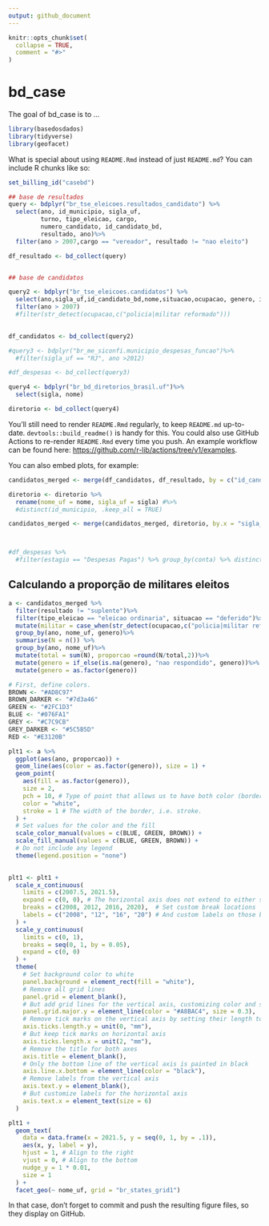 ```yaml
---
output: github_document
---
```


<!-- README.md is generated from README.Rmd. Please edit that file -->

```r
knitr::opts_chunk$set(
  collapse = TRUE,
  comment = "#>"
)
```

# bd_case

<!-- badges: start -->
<!-- badges: end -->

The goal of bd_case is to ...
```r
library(basedosdados)
library(tidyverse)
library(geofacet)
```



What is special about using `README.Rmd` instead of just `README.md`? You can include R chunks like so:

```r
set_billing_id("casebd")

## base de resultados
query <- bdplyr("br_tse_eleicoes.resultados_candidato") %>%
  select(ano, id_municipio, sigla_uf,
         turno, tipo_eleicao, cargo,
         numero_candidato, id_candidato_bd,
         resultado, ano)%>%
  filter(ano > 2007,cargo == "vereador", resultado != "nao eleito")

df_resultado <- bd_collect(query)


## base de candidatos

query2 <- bdplyr("br_tse_eleicoes.candidatos") %>%
  select(ano,sigla_uf,id_candidato_bd,nome,situacao,ocupacao, genero, idade,instrucao,raca)%>%
  filter(ano > 2007)
  #filter(str_detect(ocupacao,c("policia|militar reformado")))
  

df_candidatos <- bd_collect(query2)

#query3 <- bdplyr("br_me_siconfi.municipio_despesas_funcao")%>%
  #filter(sigla_uf == "RJ", ano >2012)

#df_despesas <- bd_collect(query3)

query4 <- bdplyr("br_bd_diretorios_brasil.uf")%>%
  select(sigla, nome)

diretorio <- bd_collect(query4)
```

You'll still need to render `README.Rmd` regularly, to keep `README.md` up-to-date. `devtools::build_readme()` is handy for this. You could also use GitHub Actions to re-render `README.Rmd` every time you push. An example workflow can be found here: <https://github.com/r-lib/actions/tree/v1/examples>.

You can also embed plots, for example:

```r



candidatos_merged <- merge(df_candidatos, df_resultado, by = c("id_candidato_bd","ano"))

diretorio <- diretorio %>%
  rename(nome_uf = nome, sigla_uf = sigla) #%>%
  #distinct(id_municipio, .keep_all = TRUE)

candidatos_merged <- merge(candidatos_merged, diretorio, by.x = "sigla_uf.x", by.y = "sigla_uf")



#df_despesas %>%
  #filter(estagio == "Despesas Pagas") %>% group_by(conta) %>% distinct(conta) %>% view()
```

## Calculando a proporção de militares eleitos 

```r

a <- candidatos_merged %>%
  filter(resultado != "suplente")%>%
  filter(tipo_eleicao == "eleicao ordinaria", situacao == "deferido")%>%
  mutate(militar = case_when(str_detect(ocupacao,c("policia|militar reformado"))~ "Policial ou Militar",TRUE ~ "Outras ocupações"))%>%
  group_by(ano, nome_uf, genero)%>%
  summarise(N = n()) %>%
  group_by(ano, nome_uf)%>%
  mutate(total = sum(N), proporcao =round(N/total,2))%>%
  mutate(genero = if_else(is.na(genero), "nao respondido", genero))%>%
  mutate(genero = as.factor(genero)) 

```

```r
# First, define colors.
BROWN <- "#AD8C97"
BROWN_DARKER <- "#7d3a46"
GREEN <- "#2FC1D3"
BLUE <- "#076FA1"
GREY <- "#C7C9CB"
GREY_DARKER <- "#5C5B5D"
RED <- "#E3120B"

plt1 <- a %>% 
  ggplot(aes(ano, proporcao)) +
  geom_line(aes(color = as.factor(genero)), size = 1) +
  geom_point(
    aes(fill = as.factor(genero)), 
    size = 2, 
    pch = 10, # Type of point that allows us to have both color (border) and fill.
    color = "white", 
    stroke = 1 # The width of the border, i.e. stroke.
  ) +
  # Set values for the color and the fill
  scale_color_manual(values = c(BLUE, GREEN, BROWN)) +
  scale_fill_manual(values = c(BLUE, GREEN, BROWN)) + 
  # Do not include any legend
  theme(legend.position = "none")
  

plt1 <- plt1 + 
  scale_x_continuous(
    limits = c(2007.5, 2021.5),
    expand = c(0, 0), # The horizontal axis does not extend to either side
    breaks = c(2008, 2012, 2016, 2020),  # Set custom break locations
    labels = c("2008", "12", "16", "20") # And custom labels on those breaks!
  ) +
  scale_y_continuous(
    limits = c(0, 1),
    breaks = seq(0, 1, by = 0.05), 
    expand = c(0, 0)
  ) + 
  theme(
    # Set background color to white
    panel.background = element_rect(fill = "white"),
    # Remove all grid lines
    panel.grid = element_blank(),
    # But add grid lines for the vertical axis, customizing color and size 
    panel.grid.major.y = element_line(color = "#A8BAC4", size = 0.3),
    # Remove tick marks on the vertical axis by setting their length to 0
    axis.ticks.length.y = unit(0, "mm"), 
    # But keep tick marks on horizontal axis
    axis.ticks.length.x = unit(2, "mm"),
    # Remove the title for both axes
    axis.title = element_blank(),
    # Only the bottom line of the vertical axis is painted in black
    axis.line.x.bottom = element_line(color = "black"),
    # Remove labels from the vertical axis
    axis.text.y = element_blank(),
    # But customize labels for the horizontal axis
    axis.text.x = element_text(size = 6)
  )

plt1 + 
  geom_text(
    data = data.frame(x = 2021.5, y = seq(0, 1, by = .1)),
    aes(x, y, label = y),
    hjust = 1, # Align to the right
    vjust = 0, # Align to the bottom
    nudge_y = 1 * 0.01, 
    size = 1
  ) +
  facet_geo(~ nome_uf, grid = "br_states_grid1")


```


In that case, don't forget to commit and push the resulting figure files, so they display on GitHub.

